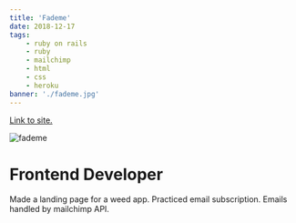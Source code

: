 ```yaml
---
title: 'Fademe'
date: 2018-12-17
tags:
    - ruby on rails
    - ruby
    - mailchimp
    - html
    - css
    - heroku
banner: './fademe.jpg'
---
```


<a href="https://fademe.herokuapp.com/" target="_blank" rel="noopener noreferrer">
    Link to site.
</a>

![fademe](./fademe.jpg)

<h1>Frontend Developer</h1>

Made a landing page for a weed app. Practiced email subscription.
Emails handled by mailchimp API.
